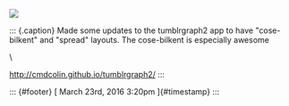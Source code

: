 ![](../../media/141559532178.png)

::: {.caption}
Made some updates to the tumblrgraph2 app to have "cose-bilkent" and
"spread" layouts. The cose-bilkent is especially awesome

\

<http://cmdcolin.github.io/tumblrgraph2/>
:::

::: {#footer}
[ March 23rd, 2016 3:20pm ]{#timestamp}
:::
